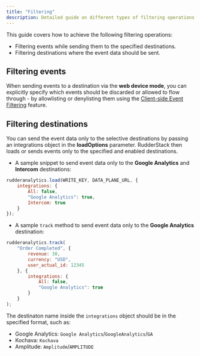 ```yaml
---
title: "Filtering"
description: Detailed guide on different types of filtering operations supported by the JavaScript SDK.
---
```

This guide covers how to achieve the following filtering operations:
* Filtering events while sending them to the specified destinations.
* Filtering destinations where the event data should be sent.

## Filtering events

When sending events to a destination via the **web device mode**, you can explicitly specify which events should be discarded or allowed to flow through - by allowlisting or denylisting them using the <a href="https://rudderstack.com/docs/stream-sources/rudderstack-sdk-integration-guides/event-filtering/">Client-side Event Filtering</a> feature.

## Filtering destinations

You can send the event data only to the selective destinations by passing an <Link to="/sources/sdks/rudderstack-javascript-sdk/load-js-sdk/#integrationopts">integrations</Link>  object in the **loadOptions** parameter. RudderStack then loads or sends events only to the specified and enabled destinations.

* A sample snippet to send event data only to the **Google Analytics** and **Intercom** destinations:

```javascript
rudderanalytics.load(WRITE_KEY, DATA_PLANE_URL, {
    integrations: {
        All: false,
        "Google Analytics": true,
        Intercom: true
    }
});
```

* A sample `track` method to send event data only to the **Google Analytics** destination:

```javascript
rudderanalytics.track(
    "Order Completed", {
        revenue: 30,
        currency: "USD",
        user_actual_id: 12345
    }, {
        integrations: {
            All: false,
            "Google Analytics": true
        }
    }
);
```
The destinaton name inside the `integrations` object should be in the specified format, such as:

* Google Analytics: `Google Analytics`/`GoogleAnalytics`/`GA`
* Kochava:     `Kochava`    
* Amplitude: `Amplitude`/`AMPLITUDE`                
